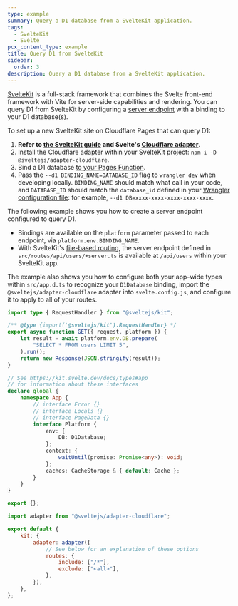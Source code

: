 ```yaml
---
type: example
summary: Query a D1 database from a SvelteKit application.
tags:
  - SvelteKit
  - Svelte
pcx_content_type: example
title: Query D1 from SvelteKit
sidebar:
  order: 3
description: Query a D1 database from a SvelteKit application.
---
```



[SvelteKit](https://kit.svelte.dev/) is a full-stack framework that combines the Svelte front-end framework with Vite for server-side capabilities and rendering. You can query D1 from SvelteKit by configuring a [server endpoint](https://kit.svelte.dev/docs/routing#server) with a binding to your D1 database(s).

To set up a new SvelteKit site on Cloudflare Pages that can query D1:

1. **Refer to [the SvelteKit guide](/pages/framework-guides/deploy-a-svelte-kit-site/) and Svelte's [Cloudflare adapter](https://kit.svelte.dev/docs/adapter-cloudflare)**.
2. Install the Cloudflare adapter within your SvelteKit project: `npm i -D @sveltejs/adapter-cloudflare`.
3. Bind a D1 database [to your Pages Function](/pages/functions/bindings/#d1-databases).
4. Pass the `--d1 BINDING_NAME=DATABASE_ID` flag to `wrangler dev` when developing locally. `BINDING_NAME` should match what call in your code, and `DATABASE_ID` should match the `database_id` defined in your [Wrangler configuration file](/workers/wrangler/configuration/): for example, `--d1 DB=xxxx-xxxx-xxxx-xxxx-xxxx`.

The following example shows you how to create a server endpoint configured to query D1.

- Bindings are available on the `platform` parameter passed to each endpoint, via `platform.env.BINDING_NAME`.
- With SvelteKit's [file-based routing](https://kit.svelte.dev/docs/routing), the server endpoint defined in `src/routes/api/users/+server.ts` is available at `/api/users` within your SvelteKit app.

The example also shows you how to configure both your app-wide types within `src/app.d.ts` to recognize your `D1Database` binding, import the `@sveltejs/adapter-cloudflare` adapter into `svelte.config.js`, and configure it to apply to all of your routes.

<Tabs> <TabItem label="TypeScript" icon="seti:typescript">

```ts
import type { RequestHandler } from "@sveltejs/kit";

/** @type {import('@sveltejs/kit').RequestHandler} */
export async function GET({ request, platform }) {
	let result = await platform.env.DB.prepare(
		"SELECT * FROM users LIMIT 5",
	).run();
	return new Response(JSON.stringify(result));
}
```

```ts
// See https://kit.svelte.dev/docs/types#app
// for information about these interfaces
declare global {
	namespace App {
		// interface Error {}
		// interface Locals {}
		// interface PageData {}
		interface Platform {
			env: {
				DB: D1Database;
			};
			context: {
				waitUntil(promise: Promise<any>): void;
			};
			caches: CacheStorage & { default: Cache };
		}
	}
}

export {};
```

```js
import adapter from "@sveltejs/adapter-cloudflare";

export default {
	kit: {
		adapter: adapter({
			// See below for an explanation of these options
			routes: {
				include: ["/*"],
				exclude: ["<all>"],
			},
		}),
	},
};
```

</TabItem> </Tabs>
